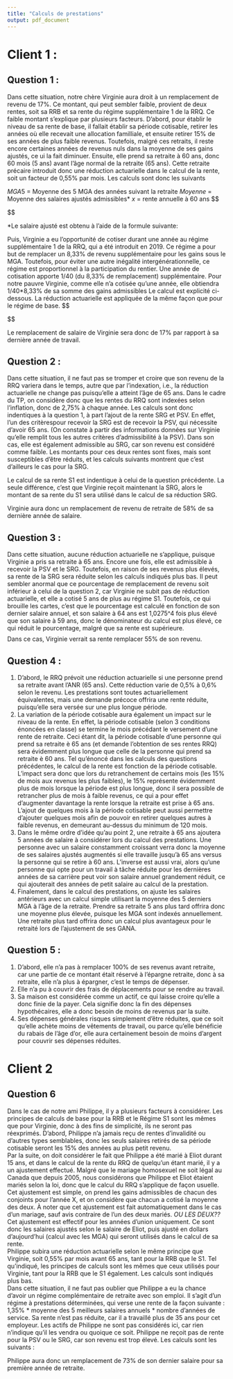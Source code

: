 ```yaml
---
title: "Calculs de prestations"
output: pdf_document
---
```

\begin{center}
Équipe no 04

Charles-Antoine Fecteau  

(111264468)

Mathieu Giguère  

(111255906)

Tristan Métivier-Dionne  

(111264240)

Thomas Paré-Bourque  

(111260133)

\vspace{80pt}

Analyse et traitement collectif du risque

ACT-1005

\vspace{80pt}

Calculs de prestations 

(Travail pratique)

\vspace{80pt}

École d'actuariat 

Université Laval

Hiver 2020

\end{center}




\newpage
# Client 1 : 
## Question 1 : 
Dans cette situation, notre chère Virginie aura droit à un remplacement de revenu de 17%. Ce montant, qui peut sembler faible, provient de deux rentes, soit sa RRB et sa rente du régime supplémentaire 1 de la RRQ.  Ce faible montant s'explique par plusieurs facteurs. D'abord, pour établir le niveau de sa rente de base, il fallait établir sa période cotisable, retirer les années où elle recevait une allocation familliale, et ensuite retirer 15% de ses années de plus faible revenus. Toutefois, malgré ces retraits, il reste encore certaines années de revenus nuls dans la moyenne de ses gains ajustés, ce ui la fait diminuer. Ensuite, elle prend sa retraite à 60 ans, donc 60 mois (5 ans) avant l'âge normal de la retraite (65 ans). Cette retraite précaire introduit donc une réduction actuarielle dans le calcul de la rente, soit un facteur de 0,55% par mois. Les calculs sont donc les suivants 
  
$MGA5$ = Moyenne des 5 MGA des années suivant la retraite 
$Moyenne$ = Moyenne des salaires ajustés admissibles*
$x$ = rente annuelle à 60 ans
$$

$$

*Le salaire ajusté est obtenu à l'aide de la formule suivante:

Puis, Virginie a eu l'opportunité de cotiser durant une année au régime supplémentaire 1 de la RRQ, qui a été introduit en 2019. Ce régime a pour but de remplacer un 8,33% de revenu supplémentaire pour les gains sous le MGA. Toutefois, pour éviter une autre inégalité intergénérationnelle, ce régime est proportionnel à la participation du rentier. Une année de cotisation apporte 1/40 (du 8,33% de remplacement) supplémentaire. Pour notre pauvre Virginie, comme elle n'a cotisée qu'une année, elle obtiendra 1/40*8,33% de sa somme des gains admissibles Le calcul est explicité ci-dessous. La réduction actuarielle est appliquée de la même façon que pour le régime de base.
$$

$$
 
Le remplacement de salaire de Virginie sera donc de 17% par rapport à sa dernière année de travail.

\vspace {40pt}

## Question 2 : 
Dans cette situation, il ne faut pas se tromper et croire que son revenu de la RRQ variera dans le temps, autre que par l’indexation, i.e., la réduction actuarielle ne change pas puisqu’elle a atteint l’âge de 65 ans. Dans le cadre du TP, on considère donc que les rentes du RRQ sont indexées selon l’inflation, donc de 2,75% à chaque année. Les calculs sont donc indentiques à la question 1, à part l'ajout de la rente SRG et PSV. En effet, l'un des critèrespour recevoir la SRG est de recevoir la PSV, qui nécessite d'avoir 65 ans. (On constate à partir des informations données sur Virginie qu'elle remplit tous les autres critères d'admissibilité à la PSV). Dans son cas, elle est également admissible au SRG, car son revenu est considéré comme faible. Les montants pour ces deux rentes sont fixes, mais sont susceptibles d'être réduits, et les calculs suivants montrent que c'est d'ailleurs le cas pour la SRG.

Le calcul de sa rente S1 est indentique à celui de la question précédente. La seule différence, c'est que Virginie reçoit maintenant la SRG, alors le montant de sa rente du S1 sera utilisé dans le calcul de sa réduction SRG. 
$$
$$

Virginie aura donc un remplacement de revenu de retraite de 58% de sa dernière année de salaire. 

\vspace {40pt}

## Question 3 : 

 Dans cette situation, aucune réduction actuarielle ne s’applique, puisque Virginie a pris sa retraite à 65 ans. Encore une fois, elle est admissible à recevoir la PSV et le SRG. Toutefois, en raison de ses revenus plus élevés, sa rente de la SRG sera réduite selon les calculs indiqués plus bas. Il peut sembler anormal que ce pourcentage de remplacement de revenu soit inférieur à celui de la question 2, car Virginie ne subit pas de réduction actuarielle, et elle a cotisé 5 ans de plus au régime S1. Toutefois, ce qui brouille les cartes, c'est que le pourcentage est calculé en fonction de son dernier salaire annuel, et son salaire à 64 ans est 1,0275^4 fois plus élevé que son salaire à 59 ans, donc le dénominateur du calcul est plus élevé, ce qui réduit le pourcentage, malgré que sa rente est supérieure.
$$
$$ 
Dans ce cas, Virginie verrait sa rente remplacer 55% de son revenu.

\vspace {40pt} 

## Question 4 : 
1. D’abord, le RRQ prévoit une réduction actuarielle si une personne prend sa retraite avant l’ANR (65 ans). Cette réduction varie de 0,5% à 0,6% selon le revenu. Les prestations sont toutes actuariellement équivalentes, mais une demande précoce offrira une rente réduite, puisqu’elle sera versée sur une plus longue période.  
2. La variation de la période cotisable aura également un impact sur le niveau de la rente. En effet, la période cotisable (selon 3 conditions énoncées en classe) se termine le mois précédant le versement d’une rente de retraite. Ceci étant dit, la période cotisable d’une personne qui prend sa retraite è 65 ans (et demande l’obtention de ses rentes RRQ) sera évidemment plus longue que celle de la personne qui prend sa retraite è 60 ans. Tel qu’énoncé dans les calculs des questions précédentes, le calcul de la rente est fonction de la période cotisable. L’impact sera donc que lors du retranchement de certains mois (les 15% de mois aux revenus les plus faibles), le 15% représente évidemment plus de mois lorsque la période est plus longue, donc il sera possible de retrancher plus de mois à faible revenus, ce qui a pour effet d’augmenter davantage la rente lorsque la retraite est prise à 65 ans. L’ajout de quelques mois à la période cotisable peut aussi permettre d’ajouter quelques mois afin de pouvoir en retirer quelques autres à faible revenus, en demeurant au-dessus du minimum de 120 mois.   
3. Dans le même ordre d’idée qu’au point 2, une retraite à 65 ans ajoutera 5 années de salaire à considérer lors du calcul des prestations. Une personne avec un salaire constamment croissant verra donc la moyenne de ses salaires ajustés augmentés si elle travaille jusqu’à 65 ans versus la personne qui se retire à 60 ans. L’inverse est aussi vrai, alors qu’une personne qui opte pour un travail à tâche réduite pour les dernières années de sa carrière peut voir son salaire annuel grandement réduit, ce qui ajouterait des années de petit salaire au calcul de la prestation.  
4. Finalement, dans le calcul des prestations, on ajuste les salaires antérieurs avec un calcul simple utilisant la moyenne des 5 derniers MGA à l’âge de la retraite. Prendre sa retraite 5 ans plus tard offrira donc une moyenne plus élevée, puisque les MGA sont indexés annuellement. Une retraite plus tard offrira donc un calcul plus avantageux pour le retraité lors de l’ajustement de ses GANA. 

\vspace {40pt}

## Question 5 :
1. D’abord, elle n’a pas à remplacer 100% de ses revenus avant retraite, car une partie de ce montant était réservé à l’épargne retraite, donc à sa retraite, elle n’a plus à épargner, c’est le temps de dépenser.  
2. Elle n’a pu à couvrir des frais de déplacements pour se rendre au travail.  
3. Sa maison est considérée comme un actif, ce qui laisse croire qu’elle a donc finie de la payer. Cela signifie donc la fin des dépenses hypothécaires, elle a donc besoin de moins de revenus par la suite.  
4. Ses dépenses générales risques simplement d’être réduites, que ce soit qu’elle achète moins de vêtements de travail, ou parce qu’elle bénéficie du rabais de l’âge d’or, elle aura certainement besoin de moins d’argent pour couvrir ses dépenses réduites. 

\vspace{50 pt}

# Client 2

## Question 6
Dans le cas de notre ami Philippe, il y a plusieurs facteurs à considérer. Les principes de calculs de base pour la RRB et le Régime S1 sont les mêmes que pour Virginie, donc à des fins de simplicité, ils ne seront pas réexprimés. D'abord, Philippe n'a jamais reçu de rentes d'invalidité ou d'autres types semblables, donc les seuls salaires retirés de sa période cotisable seront les 15% des années au plus petit revenu.   
Par la suite, on doit considérer le fait que Philippe a été marié à Eliot durant 15 ans, et dans le calcul de la rente du RRQ de quelqu'un étant marié, il y a un ajustement effectué. Malgré que le mariage homosexuel ne soit légal au Canada que depuis 2005, nous considérons que Philippe et Eliot étaient mariés selon la loi, donc que le calcul du RRQ s'applique de façon usuelle. Cet ajustement est simple, on prend les gains admissibles de chacun des conjoints pour l'année X, et on considère que chacun a cotisé la moyenne des deux. À noter que cet ajustement est fait automatiquement dans le cas d'un mariage, sauf avis contraire de l'un des deux mariés. *OU LES DEUX??* Cet ajustement est effectif pour les années d'union uniquement. Ce sont donc les salaires ajustés selon le salaire de Eliot, puis ajusté en dollars d'aujourd'hui (calcul avec les MGA) qui seront utilisés dans le calcul de sa rente.  
Philippe subira une réduction actuarielle selon le même principe que Virginie, soit 0,55% par mois avant 65 ans, tant pour la RRB que le S1. Tel qu'indiqué, les principes de calculs sont les mêmes que ceux utilisés pour Virginie, tant pour la RRB que le S1 également. Les calculs sont indiqués plus bas.  
Dans cette situation, il ne faut pas oublier que Philippe a eu la chance d'avoir un régime complémentaire de retraite avec son emploi. Il s'agit d'un régime à prestations déterminées, qui verse une rente de la façon suivante : 1,35% * moyenne des 5 meilleurs salaires annuels * nombre d'années de service. Sa rente n'est pas réduite, car il a travaillé plus de 35 ans pour cet employeur. Les actifs de Philippe ne sont pas considérés ici, car rien n'indique qu'il les vendra ou quoique ce soit. Philippe ne reçoit pas de rente pour la PSV ou le SRG, car son revenu est trop élevé. Les calculs sont les suivants :
$$
$$

Philippe aura donc un remplacement de 73% de son dernier salaire pour sa première année de retraite.
